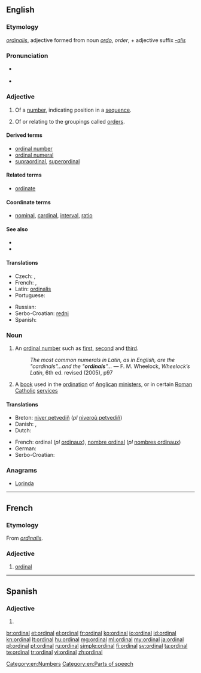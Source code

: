 ==English==

===Etymology===
{{etyl|la|en}} ''[[ordinalis]]'', adjective formed from noun ''[[ordo]]'', ''order'', + adjective suffix ''[[-alis]]''

===Pronunciation===
* {{a|UK}} {{IPA|/ˈɔː(ɹ).dɪ.nəl/}}
* {{a|US}} {{IPA|/ˈɔːɹd.nəl/}}

===Adjective===
{{en-adj|-}}

# Of a [[number]], indicating position in a [[sequence]].
# {{context|taxonomy|lang=en}} Of or relating to the groupings called [[order]]s.

====Derived terms====
* [[ordinal number]]
* [[ordinal numeral]]
* [[supraordinal]], [[superordinal]]

====Related terms====
* [[ordinate]]

====Coordinate terms====
* [[nominal]], [[cardinal]], [[interval]], [[ratio]]

====See also====
* {{pedialite}}
* {{pedialite|Level of measurement}}

====Translations====
{{trans-top|indicating position in a numerical sequence}}
* Czech: {{t+|cs|řadový|m}}, {{t|cs|pořadový|m}}
* French: {{t+|fr|ordinal}}, {{t+|fr|ordinaux|m-p}}
* Latin: [[ordinalis]]
* Portuguese: {{t+|pt|ordinal}}
{{trans-mid}}
* Russian: {{t+|ru|порядковый|m|tr=por'jádkovyj}}
* Serbo-Croatian: [[redni]]
* Spanish: {{t|es|ordinal}}
{{trans-bottom}}

===Noun===
{{wikipedia}}
{{en-noun}}

# An [[ordinal number]] such as [[first]], [[second]] and [[third]].
#: ''The most common numerals in Latin, as in English, are the "cardinals"...and the "'''ordinals'''"...'' — F. M. Wheelock, ''Wheelock’s Latin'', 6th ed. revised (2005), p97
# A [[book]] used in the [[ordination]] of [[Anglican]] [[minister]]s, or in certain [[Roman Catholic]] [[service]]s

====Translations====
{{trans-top|an ordinal number}}
* Breton: [[niver petvediñ]] (''pl'' [[niveroù petvediñ]])
* Danish: {{t+|da|ordenstal|n}}, {{t|da|ordinaltal|n}}
* Dutch: {{t+|nl|rangtelwoord|n}}
{{trans-mid}}
* French: ordinal {{g|m}} (''pl'' [[ordinaux]]), [[nombre ordinal]] {{g|m}} (''pl'' [[nombres ordinaux]])
* German: {{t+|de|Ordinalzahl}}
* Serbo-Croatian: {{t|sh|redni broj|m}}
{{trans-bottom}}

===Anagrams===
* [[Lorinda#English|Lorinda]]

[[Category:en:Numbers]]
[[Category:en:Parts of speech]]

----

==French==

===Etymology===
From {{etyl|la|fr}} ''[[ordinalis]]''.

===Adjective===
{{fr-adj|mp=ordinaux}}

# [[#Adjective|ordinal]]

----

==Spanish==

===Adjective===
{{es-adj|f=ordinal|pl=ordinales}}

# {{l|en|ordinal}}

[[br:ordinal]]
[[et:ordinal]]
[[el:ordinal]]
[[fr:ordinal]]
[[ko:ordinal]]
[[io:ordinal]]
[[id:ordinal]]
[[kn:ordinal]]
[[lt:ordinal]]
[[hu:ordinal]]
[[mg:ordinal]]
[[ml:ordinal]]
[[my:ordinal]]
[[ja:ordinal]]
[[pl:ordinal]]
[[pt:ordinal]]
[[ru:ordinal]]
[[simple:ordinal]]
[[fi:ordinal]]
[[sv:ordinal]]
[[ta:ordinal]]
[[te:ordinal]]
[[tr:ordinal]]
[[vi:ordinal]]
[[zh:ordinal]]